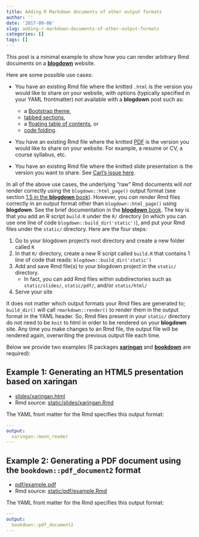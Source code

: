 ```yaml
---
title: Adding R Markdown documents of other output formats
author: ''
date: '2017-09-06'
slug: adding-r-markdown-documents-of-other-output-formats
categories: []
tags: []
---
```



This post is a minimal example to show how you can render arbitrary Rmd documents on a [**blogdown**](https://github.com/rstudio/blogdown) website. 

Here are some possible use cases:

* You have an existing Rmd file where the knitted `.html` is the version you would like to share on your website, with options (typically specified in your YAML frontmatter) not available with a **blogdown** post such as:
    * a [Bootstrap theme](http://rmarkdown.rstudio.com/html_document_format.html#appearance_and_style), 
    * [tabbed sections](http://rmarkdown.rstudio.com/html_document_format.html#tabbed_sections),
    * a [floating table of contents](http://rmarkdown.rstudio.com/html_document_format.html#floating_toc), or
    * [code folding](http://rmarkdown.rstudio.com/html_document_format.html#code_folding).
    
    
* You have an existing Rmd file where the knitted [PDF](http://rmarkdown.rstudio.com/pdf_document_format.html) is the version you would like to share on your website. For example, a resume or CV, a course syllabus, etc.


* You have an existing Rmd file where the knitted slide presentation is the version you want to share. See [Carl's issue here](https://github.com/rstudio/blogdown/issues/97).

In all of the above use cases, the underlying "raw" Rmd documents will *not* render correctly using the `blogdown::html_page()` output format (see section [1.5 in the **blogdown** book](https://bookdown.org/yihui/blogdown/output-format.html#output-format)). However, you *can* render Rmd files correctly in an output format other than `blogdown::html_page()` using **blogdown**. See the brief documentation in the [**blogdown** book](https://bookdown.org/yihui/blogdown/static-files.html). The key is that you add an R script `build.R` under the `R/` directory (in which you can use one line of code `blogdown::build_dir('static')`), and put your Rmd files under the `static/` directory. Here are the four steps:

1. Go to your blogdown project's root directory and create a new folder called `R`
2. In that `R/` directory, create a new R script called `build.R` that contains 1 line of code that reads: `blogdown::build_dir('static')`
3. Add and save Rmd file(s) to your blogdown project in the `static/` directory. 
    * In fact, you can add Rmd files within subdirectories such as `static/slides/`, `static/pdf/`, and/or `static/html/`
4. Serve your site 

It does not matter which output formats your Rmd files are generated to; `build_dir()` will call `rmarkdown::render()` to render them in the output format in the YAML header. So, Rmd files present in your `static/` directory do not need to be `knit` to html in order to be rendered on your **blogdown** site. Any time you make changes to an Rmd file, the output file will be rendered again, overwriting the previous output file each time.

Below we provide two examples (R packages [**xaringan**](https://github.com/yihui/xaringan) and [**bookdown**](https://github.com/rstudio/bookdown) are required):

## Example 1: Generating an HTML5 presentation based on **xaringan**

* [slides/xaringan.html](/slides/xaringan.html) 
* Rmd source: [static/slides/xaringan.Rmd](https://github.com/apreshill/blogdown-demo/blame/master/static/slides/xaringan.Rmd)

The YAML front matter for the Rmd specifies this output format:

```yaml
---
output:
  xaringan::moon_reader
---
```


## Example 2: Generating a PDF document using the `bookdown::pdf_document2` format

* [pdf/example.pdf](/pdf/example.pdf) 
* Rmd source: [static/pdf/example.Rmd](https://github.com/apreshill/blogdown-demo/blame/master/static/pdf/example.Rmd)

The YAML front matter for the Rmd specifies this output format:



```yaml
---
output:
  bookdown::pdf_document2
---
```



